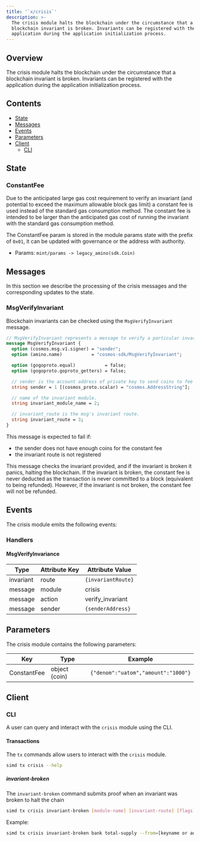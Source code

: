 ```yaml
---
title: '`x/crisis`'
description: >-
  The crisis module halts the blockchain under the circumstance that a
  blockchain invariant is broken. Invariants can be registered with the
  application during the application initialization process.
---
```


## Overview

The crisis module halts the blockchain under the circumstance that a blockchain
invariant is broken. Invariants can be registered with the application during the
application initialization process.

## Contents

* [State](#state)
* [Messages](#messages)
* [Events](#events)
* [Parameters](#parameters)
* [Client](#client)
  * [CLI](#cli)

## State

### ConstantFee

Due to the anticipated large gas cost requirement to verify an invariant (and
potential to exceed the maximum allowable block gas limit) a constant fee is
used instead of the standard gas consumption method. The constant fee is
intended to be larger than the anticipated gas cost of running the invariant
with the standard gas consumption method.

The ConstantFee param is stored in the module params state with the prefix of `0x01`,
it can be updated with governance or the address with authority.

* Params: `mint/params -> legacy_amino(sdk.Coin)`

## Messages

In this section we describe the processing of the crisis messages and the
corresponding updates to the state.

### MsgVerifyInvariant

Blockchain invariants can be checked using the `MsgVerifyInvariant` message.

```protobuf
// MsgVerifyInvariant represents a message to verify a particular invariance.
message MsgVerifyInvariant {
  option (cosmos.msg.v1.signer) = "sender";
  option (amino.name)           = "cosmos-sdk/MsgVerifyInvariant";

  option (gogoproto.equal)           = false;
  option (gogoproto.goproto_getters) = false;

  // sender is the account address of private key to send coins to fee collector account.
  string sender = 1 [(cosmos_proto.scalar) = "cosmos.AddressString"];

  // name of the invariant module.
  string invariant_module_name = 2;

  // invariant_route is the msg's invariant route.
  string invariant_route = 3;
}
```

This message is expected to fail if:

* the sender does not have enough coins for the constant fee
* the invariant route is not registered

This message checks the invariant provided, and if the invariant is broken it
panics, halting the blockchain. If the invariant is broken, the constant fee is
never deducted as the transaction is never committed to a block (equivalent to
being refunded). However, if the invariant is not broken, the constant fee will
not be refunded.

## Events

The crisis module emits the following events:

### Handlers

#### MsgVerifyInvariance

| Type      | Attribute Key | Attribute Value   |
| --------- | ------------- | ----------------- |
| invariant | route         | `{invariantRoute}`  |
| message   | module        | crisis            |
| message   | action        | verify\_invariant |
| message   | sender        | `{senderAddress}`   |

## Parameters

The crisis module contains the following parameters:

| Key         | Type          | Example                           |
| ----------- | ------------- | --------------------------------- |
| ConstantFee | object (coin) | `{"denom":"uatom","amount":"1000"}` |

## Client

### CLI

A user can query and interact with the `crisis` module using the CLI.

#### Transactions

The `tx` commands allow users to interact with the `crisis` module.

```bash
simd tx crisis --help
```

##### invariant-broken

The `invariant-broken` command submits proof when an invariant was broken to halt the chain

```bash
simd tx crisis invariant-broken [module-name] [invariant-route] [flags]
```

Example:

```bash
simd tx crisis invariant-broken bank total-supply --from=[keyname or address]
```
